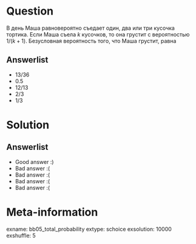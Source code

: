 Question
========

В день Маша равновероятно съедает один, два или три кусочка тортика. 
Если Маша съела $k$ кусочков, то она грустит с вероятностью $1/(k+1)$. 
Безусловная вероятность того, что Маша грустит, равна

Answerlist
----------
*  $13/36$
*  $0.5$
*  $12/13$
*  $2/3$
*  $1/3$

Solution
========

Answerlist
----------
*  Good answer :)
*  Bad answer :(
*  Bad answer :(
*  Bad answer :(
*  Bad answer :(

Meta-information
================
exname: bb05_total_probability
extype: schoice
exsolution: 10000
exshuffle: 5
